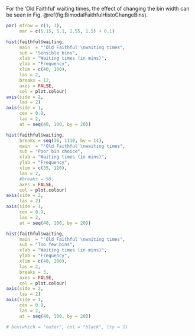 For the 'Old Faithful' waiting times, the effect of changing the bin width can be seen in Fig. \@ref(fig:BimodalFaithfulHistoChangeBins).

```r
par( mfrow = c(1, 3),
     mar = c(5.15, 5.1, 2.55, 1.5) + 0.1) 

hist(faithful$waiting,
     main  = "'Old Faithful'\nwaiting times",
     sub = "Sensible bins",
     xlab = "Waiting times (in mins)",
     ylab = "Frequency",
     xlim = c(40, 100),
     las = 2,
     breaks = 12,
     axes = FALSE,
     col = plot.colour)
axis(side = 2, 
     las = 2)
axis(side = 1,
     cex = 0.9,
     las = 2,
     at = seq(40, 100, by = 20))

hist(faithful$waiting,
     breaks = seq(36, 1110, by = 14),
     main  = "'Old Faithful'\nwaiting times",
     sub = "Poor bin choice",
     xlab = "Waiting times (in mins)",
     ylab = "Frequency",
     xlim = c(35, 110),
     las = 2,
     #breaks = 50,
     axes = FALSE,
     col = plot.colour)
axis(side = 2, 
     las = 2)
axis(side = 1,
     cex = 0.9,
     las = 2,
     at = seq(40, 100, by = 20))

hist(faithful$waiting,
     main  = "'Old Faithful'\nwaiting times",
     sub = "Too few bins",
     xlab = "Waiting times (in mins)",
     ylab = "Frequency",
     xlim = c(40, 100),
     las = 2,
     breaks = 3,
     axes = FALSE,
     col = plot.colour)
axis(side = 2, 
     las = 2)
axis(side = 1,
     cex = 0.9,
     las = 2,
     at = seq(40, 100, by = 20))

# box(which = "outer", col = "black", lty = 1)

```

